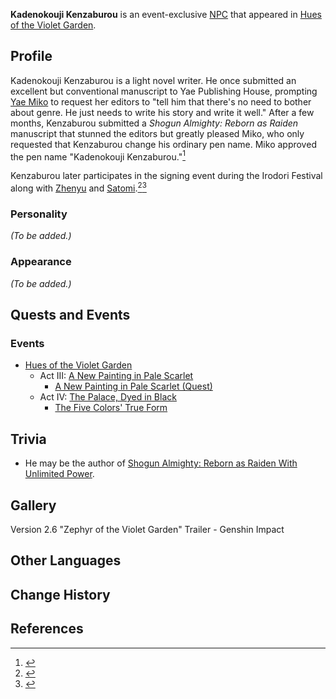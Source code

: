 {{Meta
<!-- Remove this template after adding the missing info -->
|missing_NPC_profile  = yes
}}
{{Character Infobox
|type             = Event NPC
|image            = NPC Kadenokouji Kenzaburou.png
|region           = Inazuma
|title            = Light Novelist
|affiliation      = 
|voiceEN          = 
|voiceCN          = 
|voiceJP          = 
}}

'''Kadenokouji Kenzaburou''' is an event-exclusive [[NPC]] that appeared in [[Hues of the Violet Garden]].

<!--
==Location==
<gallery hideaddbutton="true" captionalign="center">
NPC Location Kadenokouji Kenzaburou.png|Kadenokouji Kenzaburou's location
NPC Location Kadenokouji Kenzaburou Context.png|Additional context
</gallery>
-->
==Profile==
<!-- detailed story/lore information goes here -->
Kadenokouji Kenzaburou is a light novel writer. He once submitted an excellent but conventional manuscript to Yae Publishing House, prompting [[Yae Miko]] to request her editors to "tell him that there's no need to bother about genre. He just needs to write his story and write it well." After a few months, Kenzaburou submitted a ''Shogun Almighty: Reborn as Raiden'' manuscript that stunned the editors but greatly pleased Miko, who only requested that Kenzaburou change his ordinary pen name. Miko approved the pen name "Kadenokouji Kenzaburou."<ref>{{Ref/CS|Yae Miko|1}}</ref>

Kenzaburou later participates in the signing event during the Irodori Festival along with [[Zhenyu]] and [[Satomi]].<ref>{{Ref/Quest|A New Painting in Pale Scarlet (Quest)}}</ref><ref>{{Ref/Quest|The Five Colors' True Form}}</ref>

===Personality===
''(To be added.)''

===Appearance===
''(To be added.)''

==Quests and Events==
===Events===
* [[Hues of the Violet Garden]]
** Act III: [[A New Painting in Pale Scarlet]]
*** [[A New Painting in Pale Scarlet (Quest)]]
** Act IV: [[The Palace, Dyed in Black]]
*** [[The Five Colors' True Form]]

==Trivia==
* He may be the author of [[Shogun Almighty: Reborn as Raiden With Unlimited Power]].

==Gallery==
<gallery hideaddbutton="true" captionalign="center">
Version 2.6 "Zephyr of the Violet Garden" Trailer - Genshin Impact
</gallery>

==Other Languages==
{{Other Languages|default_hidden = 1
|en      = Kadenokouji Kenzaburou
|zhs     = 勘解由小路健三郎
|zhs_rm  = Kānjiěyóuxiǎolù Jiànsānláng
|zht     = 勘解由小路健三郎
|zht_rm  = Kānjiěyóuxiǎolù Jiànsānláng
|ja      = 勘解由小路家健三郎
|ja_rm   = Kadenokouji Kenzaburou
|ko      = 카데노코지 켄자부로
|ko_rm   = Kadenokoji Kenjaburo
|es      = Kadenokouji Kenzaburou
|fr      = Kadenokouji Kenzaburou
|ru      = Кадэнокодзи Кэндзабуро
|th      = Kadenokouji Kenzaburou
|vi      = Kadenokouji Kenzaburou
|de      = Kadenokouji Kenzaburou
|id      = Kadenokouji Kenzaburou
|pt      = Kadenokouji Kenzaburou
}}

==Change History==
{{Change History|2.6}}

==References==
{{Reflist}}